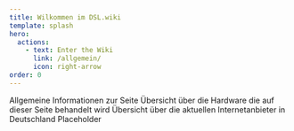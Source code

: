 ```yaml
---
title: Wilkommen im DSL.wiki
template: splash
hero:
  actions:
    - text: Enter the Wiki
      link: /allgemein/
      icon: right-arrow
order: 0
---
```




<CardGrid stagger>
  <CustomLinkCard title="Allgemeines" icon="pencil" href="/allgemein/">
    Allgemeine Informationen zur Seite
  </CustomLinkCard>
  <CustomLinkCard title="Hardware" icon="add-document" href="/hardware/">
    Übersicht über die Hardware die auf dieser Seite behandelt wird
  </CustomLinkCard>
  <CustomLinkCard
    title="Internetanbieter"
    icon="setting"
    href="/internetproviders/"
  >
    Übersicht über die aktuellen Internetanbieter in Deutschland
  </CustomLinkCard>
  <Card title="Sonstiges" icon="open-book">
    Placeholder
  </Card>
</CardGrid>
